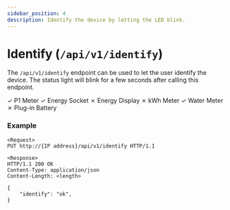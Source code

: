 ```yaml
---
sidebar_position: 4
description: Identify the device by letting the LED blink.
---
```



# Identify (`/api/v1/identify`)

The `/api/v1/identify` endpoint can be used to let the user identify the device. The status light will blink for a few seconds after calling this endpoint.

<Badge color='hw-green'>✓ P1 Meter</Badge>
<Badge color='hw-green'>✓ Energy Socket</Badge>
<Badge color='hw-red'>✗ Energy Display</Badge>
<Badge color='hw-red'>✗ kWh Meter</Badge>
<Badge color='hw-green'>✓ Water Meter</Badge>
<Badge color='hw-red'>✗ Plug-in Battery</Badge>

### Example

```
<Request>
PUT http://{IP address}/api/v1/identify HTTP/1.1

<Response>
HTTP/1.1 200 OK
Content-Type: application/json
Content-Length: <length>

{
    "identify": "ok",
}
```
